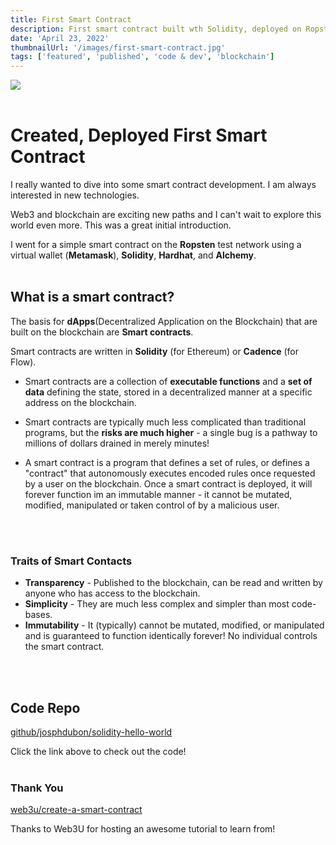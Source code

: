 ```yaml
---
title: First Smart Contract
description: First smart contract built wth Solidity, deployed on Ropsten Testnet.
date: 'April 23, 2022'
thumbnailUrl: '/images/first-smart-contract.jpg'
tags: ['featured', 'published', 'code & dev', 'blockchain']
---
```


<Image src='/images/first-smart-contract.jpg' width={400} height={400}/>

<br/>
<br/>

# Created, Deployed First Smart Contract
I really wanted to dive into some smart contract development. I am always interested in new technologies.

Web3 and blockchain are exciting new paths and I can't wait to explore this world even more. This was a great initial
introduction.

I went for a simple smart contract on the **Ropsten** test network using a virtual wallet (**Metamask**), **Solidity**,
**Hardhat**, and **Alchemy**.
<br/>
<br/>

## What is a smart contract?
The basis for **dApps**(Decentralized Application on the Blockchain) that are built on the blockchain are
**Smart contracts**.

Smart contracts are written in **Solidity** (for Ethereum) or **Cadence** (for Flow).
<br/>

+ Smart contracts are a collection of **executable functions** and a **set of data** defining the state, stored in a
decentralized manner at a specific address on the blockchain.

+ Smart contracts are typically much less complicated than traditional programs, but the **risks are much higher** - a
single bug is a pathway to millions of dollars drained in merely minutes!

+ A smart contract is a program that defines a set of rules, or defines a "contract" that autonomously executes encoded
rules once requested by a user on the blockchain. Once a smart contract is deployed, it will forever function
im an immutable manner  - it cannot be mutated, modified, manipulated or taken control of by a malicious user.
<br/>
<br/>

### Traits of Smart Contacts
+ **Transparency**  - Published to the blockchain, can be read and written by anyone who has access to the blockchain.
+ **Simplicity** - They are much less complex and simpler than most code-bases.
+ **Immutability** - It (typically) cannot be mutated, modified, or manipulated and is guaranteed to function
identically forever! No individual controls the smart contract.
<br/>
<br/>

## Code Repo
[github/josphdubon/solidity-hello-world](https://github.com/josephdubon/solidity-hello-world)

Click the link above to check out the code!
<br/>
<br/>

### Thank You
[web3u/create-a-smart-contract](https://www.web3.university/tracks/create-a-smart-contract/deploy-your-first-smart-contract)

Thanks to Web3U for hosting an awesome tutorial to learn from!